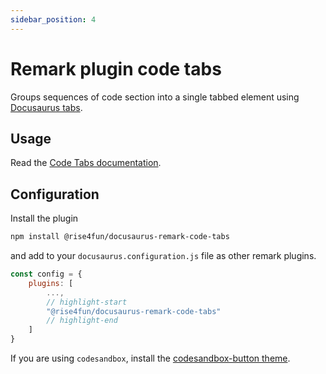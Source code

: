 ```yaml
---
sidebar_position: 4
---
```


# Remark plugin code tabs

Groups sequences of code section into a single tabbed element
using [Docusaurus tabs](https://docusaurus.io/docs/markdown-features/tabs).

## Usage

Read the [Code Tabs documentation](/markdown-features/code-tabs).

## Configuration

Install the plugin

```bash npm2yarn
npm install @rise4fun/docusaurus-remark-code-tabs
```

and add to your `docusaurus.configuration.js` file as other remark plugins.

```js
const config = {
    plugins: [
        ...,
        // highlight-start
        "@rise4fun/docusaurus-remark-code-tabs"
        // highlight-end
    ]
}
```

If you are using `codesandbox`, install 
the [codesandbox-button theme](./docusaurus-theme-codesandbox-button).
